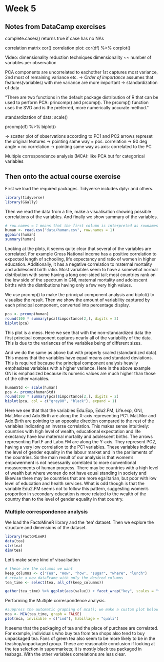 # Week 5

## Notes from DataCamp exercises

complete.cases() returns true if case has no NAs

correlation matrix cor()
correlation plot: cor(df) %>% corplot()

Video: dimensionality reduction techniques
dimensionality ~~ number of variables per observation

PCA
components are uncorrelated to eachother
1st captures most variance, 2nd most of remaining variance etc. -> *Order of importance*
assumes that features(variables) with mre variance are more important -> standardization of data

"There are two functions in the default package distribution of R that can be used to perform PCA: princomp() and prcomp(). The prcomp() function uses the SVD and is the preferred, more numerically accurate method."

standardization of data: scale()

prcomp(df) %>% biplot()

-> scatter plot of observations according to PC1 and PC2
arrows represet the original features 
  -> pointing same way = pos. correlation
    -> 90 deg angle = no correlation
  -> pointing same way as axis: correlated to the PC
  
Multiple correspondence analysis (MCA): like PCA but for categorical variables


## Then onto the actual course exercise

First we load the required packages. Tidyverse includes dplyr and others.
```r
library(tidyverse)
library(GGally)
```
Then we read the data from a file, make a visualisation showing possible correlations of the variables. And finally we show summary of the variables. 
```r
# row.names = 1 means that the first column is interpreted as rownames
human <- read.csv("data/human.csv", row.names = 1)
ggpairs(human)
summary(human)
```
Looking at the plots, it seems quite clear that several of the variables are correlated. For example Gross National income has a positive correlation to expected length of schooling, life expectancy and ratio of women in higher education. Additionally, it has a negative correlation to maternal mortality and adolescent birth ratio. Most variables seem to have a somewhat normal distribution with some having a long one-sided tail; most countries rank on the low side of the spectrum in GNI, maternal mortality and adolescent births with the distributions having only a few very high values. 


We use prcomp() to make the principal component analysis and biplot() to visualise the result. Then we show the amount of variability captured by each principal component, converted into percentage display. 
```r
pca <- prcomp(human)
round(100 * summary(pca)$importance[2,], digits = 2)
biplot(pca)
```
This plot is a mess. Here we see that with the non-standardized data the first principal component captures nearly all of the variability of the data. This is due to the variances of the variables being of different sizes. 

And we do the same as above but with properly scaled (standardized data). This means that the variables have equal means and standard deviations. This is required because the principal component analysis heavily emphasizes variables with a higher variance. Here in the above example GNI is emphasized because its numeric values are much higher than those of the other variables. 
```r
humanStd <- scale(human)
pca <- prcomp(humanStd)
round(100 * summary(pca)$importance[2,], digits = 2)
biplot(pca, col = c("grey80", "black"), expand = 1)
```
Here we see that that the variables Edu.Exp, Edu2.FM, Life.exp, GNI, Mat.Mor and Ado.Birth are along the X-axis representing PC1. Mat.Mor and Ado.Birth are pointing to an opposite direction compared to the rest of the variables indicating an inverse correlation. This makes sense intuitively: countries with high level of wealth, educational expectation and life exectancy have low maternal mortality and adolescent births. 
The arrows representing Parl.F and Labo.FM are along the Y-axis. They represent PC2, having a very low correlation to the PC1 variables. These variables indicate the level of gender equality in  the labour market and in the parliaments of the countries. So the main result of our analysis is that women's empowerment is not necessarily correlated to more conventional measurements of human progress. There may be countries with a high level of wealth but where women do not have equal standing in society and likewise there may be countries that are more egalitarian, but poor with low level of education and health services. What is odd though is that the variable Edu2.FM seems not to follow this pattern, suggesting women's proportion in secondary education is more related to the wealth of the country than to the level of gender equality in that country. 

### Multiple correspondence analysis
We load the FactoMineR library and the 'tea' dataset. Then we explore the structure and dimensions of the dataset. 
```r
library(FactoMineR)
data(tea)
str(tea)
dim(tea)
```

Let's make some kind of visualisation
```r
# these are the columns we want
keep_columns <- c("Tea", "How", "how", "sugar", "where", "lunch")
# create a new dataFrame with only the desired columns
tea_time <- select(tea, all_of(keep_columns))

gather(tea_time) %>% ggplot(aes(value)) + facet_wrap("key", scales = "free") + geom_bar() +theme(axis.text.x = element_text(angle = 45, hjust = 1, size = 8))
```


Performing the Multiple correspondence analysis. 
```r
#suppress the automatic graphing of mca(); we make a custom plot below
mca <- MCA(tea_time, graph = FALSE)
plot(mca, invisible = c("ind"), habillage = "quali")
```
It seems that the packaging of tea and the place of purchase are correlated. For example, individuals who buy tea from tea shops also tend to buy unpackaged tea. Fans of green tea also seem to be more likely to be in the teashop/unpackaged group. These are reasonable conclusion if looking at the tea selection in supermarkets; it is mostly black tea packaged in teabags. With the other variables correlations are less clear. 

